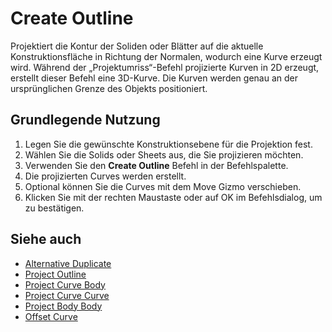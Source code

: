 
# Create Outline

<Reference shortcut="" command="Create Outline" button="" />

Projektiert die Kontur der Soliden oder Blätter auf die aktuelle Konstruktionsfläche in Richtung der Normalen, wodurch eine Kurve erzeugt wird.
Während der „Projektumriss“-Befehl projizierte Kurven in 2D erzeugt, erstellt dieser Befehl eine 3D-Kurve. Die Kurven werden genau an der ursprünglichen Grenze des Objekts positioniert.

## Grundlegende Nutzung

1. Legen Sie die gewünschte Konstruktionsebene für die Projektion fest.
2. Wählen Sie die Solids oder Sheets aus, die Sie projizieren möchten.
3. Verwenden Sie den **Create Outline** Befehl in der Befehlspalette.
4. Die projizierten Curves werden erstellt.
5. Optional können Sie die Curves mit dem Move Gizmo verschieben.
6. Klicken Sie mit der rechten Maustaste oder auf OK im Befehlsdialog, um zu bestätigen.

## Siehe auch
- [Alternative Duplicate](alternative-duplicate)
- [Project Outline](project-outline)
- [Project Curve Body](project-curve-body)
- [Project Curve Curve](project-curve-curve)
- [Project Body Body](project-body-body)
- [Offset Curve](offset-curve)